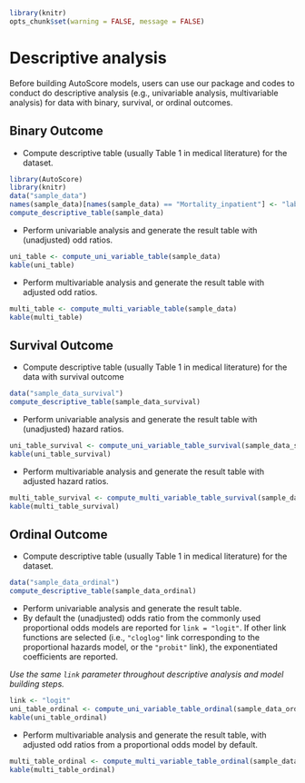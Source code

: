 ```r
library(knitr)
opts_chunk$set(warning = FALSE, message = FALSE)
```

# Descriptive analysis 

Before building AutoScore models, users can use our package and codes to conduct
do descriptive analysis (e.g., univariable analysis, multivariable analysis) for
data with binary, survival, or ordinal outcomes.

## Binary Outcome {#binary}

- Compute descriptive table (usually Table 1 in medical literature) for the dataset.
```r
library(AutoScore)
library(knitr)
data("sample_data")
names(sample_data)[names(sample_data) == "Mortality_inpatient"] <- "label"
compute_descriptive_table(sample_data)
```

- Perform univariable analysis and generate the result table with (unadjusted)
odd ratios.

```r
uni_table <- compute_uni_variable_table(sample_data)
kable(uni_table)
```

- Perform multivariable analysis and generate the result table with adjusted odd
ratios.

```r
multi_table <- compute_multi_variable_table(sample_data)
kable(multi_table)
```


## Survival Outcome {#survival}

- Compute descriptive table (usually Table 1 in medical literature) for the data with survival outcome
```r
data("sample_data_survival")
compute_descriptive_table(sample_data_survival)
```

- Perform univariable analysis and generate the result table with (unadjusted) 
hazard ratios.
```r
uni_table_survival <- compute_uni_variable_table_survival(sample_data_survival)
kable(uni_table_survival)
```

- Perform multivariable analysis and generate the result table with adjusted hazard ratios.
```r
multi_table_survival <- compute_multi_variable_table_survival(sample_data_survival)
kable(multi_table_survival)
```


## Ordinal Outcome {#ordinal}

- Compute descriptive table (usually Table 1 in medical literature) for the dataset.

```r
data("sample_data_ordinal")
compute_descriptive_table(sample_data_ordinal)
```

- Perform univariable analysis and generate the result table. 
- By default the (unadjusted) odds ratio from the commonly used proportional
odds models are reported for `link = "logit"`. If other link functions are
selected (i.e., `"cloglog"` link corresponding to the proportional hazards
model, or the `"probit"` link), the exponentiated coefficients are reported.

::: callout-important
*Use the same `link` parameter throughout descriptive analysis and model building steps.* 
:::

```r
link <- "logit"
uni_table_ordinal <- compute_uni_variable_table_ordinal(sample_data_ordinal, link = link)
kable(uni_table_ordinal)
```

- Perform multivariable analysis and generate the result table, with adjusted
odd ratios from a proportional odds model by default.

```r
multi_table_ordinal <- compute_multi_variable_table_ordinal(sample_data_ordinal, link = link)
kable(multi_table_ordinal)
```
